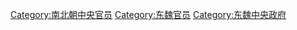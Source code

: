 [[Category:南北朝中央官员|Category:南北朝中央官员]]
[[Category:东魏官员|Category:东魏官员]]
[[Category:东魏中央政府|Category:东魏中央政府]]